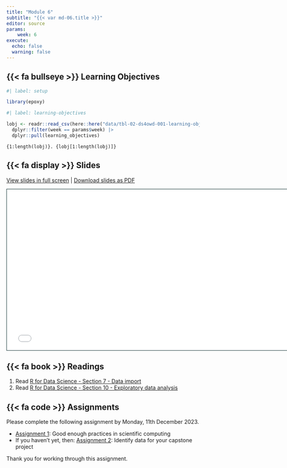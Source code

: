```yaml
---
title: "Module 6"
subtitle: "{{< var md-06.title >}}"
editor: source
params:
    week: 6
execute: 
  echo: false
  warning: false
---
```


## {{< fa bullseye >}} Learning Objectives

```r
#| label: setup

library(epoxy)
```

```r
#| label: learning-objectives

lobj <- readr::read_csv(here::here("data/tbl-02-ds4owd-001-learning-objectives.csv")) |> 
  dplyr::filter(week == params$week) |>
  dplyr::pull(learning_objectives)

```

```epoxy
{1:length(lobj)}. {lobj[1:length(lobj)]}
```

## {{< fa display >}} Slides

[View slides in full screen](../slides/lec-06-vectors.html) | [Download slides as PDF](https://github.com/ds4owd-001/website/raw/main/slides/lec-06-vectors.pdf)

```{=html}
<iframe class="slide-deck" src="../slides/lec-06-vectors.html" height="420" width="747" style="border: 1px solid #123233;"></iframe>
```


## {{< fa book >}} Readings

1. Read [R for Data Science - Section 7 - Data import](https://r4ds.hadley.nz/data-import)  
2. Read [R for Data Science - Section 10 - Exploratory data analysis](https://r4ds.hadley.nz/eda)  

## {{< fa code >}} Assignments

Please complete the following assignment by Monday, 11th December 2023. 

-   [Assignment 1](../assignments/md-06/am-06-1-reading.qmd): Good enough practices in scientific computing
-   If you haven't yet, then: [Assignment 2](../assignments/md-05/am-05-1-project-data.qmd): Identify data for your capstone project

Thank you for working through this assignment. 


